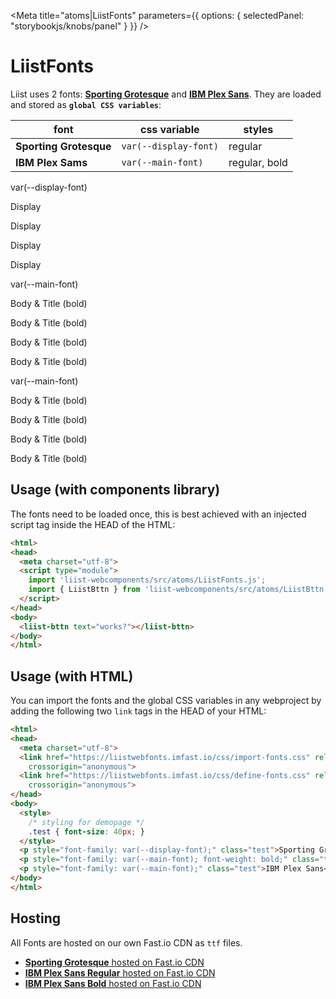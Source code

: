 
<Meta
  title="atoms|LiistFonts"
  parameters={{
    options: { selectedPanel: "storybookjs/knobs/panel" }
  }}
/>

# LiistFonts

Liist uses 2 fonts: [**Sporting Grotesque**](https://velvetyne.fr/fonts/sporting-grotesque/) and [**IBM Plex Sans**](https://fonts.google.com/specimen/IBM+Plex+Sans?selection.family=IBM+Plex+Sans:wght@700#standard-styles). They are loaded and stored as **`global CSS variables`**:

| font                   | css variable          | styles        |
| ---------------------- | --------------------- | ------------- |
| **Sporting Grotesque** | `var(--display-font)` | regular       |
| **IBM Plex Sams**      | `var(--main-font)`    | regular, bold |

<Preview>
  <p style={{ fontFamily: "monospace", fontSize: "20px" }}>var(--display-font)</p>
  <div>
    <p style={{ fontFamily: "var(--display-font)", margin: 0, marginBottom: "12px", lineHeight: "36px", fontSize: "36px", fontWeight: "bold" }}>Display</p>
    <p style={{ fontFamily: "var(--display-font)", margin: 0, marginBottom: "12px", lineHeight: "24px", fontSize: "24px", fontWeight: "bold" }}>Display</p>
    <p style={{ fontFamily: "var(--display-font)", margin: 0, marginBottom: "12px", lineHeight: "20px", fontSize: "20px", fontWeight: "bold" }}>Display</p>
    <p style={{ fontFamily: "var(--display-font)", margin: 0, marginBottom: "12px", lineHeight: "12px", fontSize: "12px", fontWeight: "bold" }}>Display</p>
  </div>
</Preview>

<Preview>
  <p style={{ fontFamily: "monospace", fontSize: "20px" }}>var(--main-font)</p>
  <div>
    <p style={{ fontFamily: "var(--main-font)", margin: 0, marginBottom: "12px", lineHeight: "36px", fontSize: "36px", fontWeight: "bold" }}>Body & Title (bold)</p>
    <p style={{ fontFamily: "var(--main-font)", margin: 0, marginBottom: "12px", lineHeight: "24px", fontSize: "24px", fontWeight: "bold" }}>Body & Title (bold)</p>
    <p style={{ fontFamily: "var(--main-font)", margin: 0, marginBottom: "12px", lineHeight: "20px", fontSize: "20px", fontWeight: "bold" }}>Body & Title (bold)</p>
    <p style={{ fontFamily: "var(--main-font)", margin: 0, marginBottom: "12px", lineHeight: "12px", fontSize: "12px", fontWeight: "bold" }}>Body & Title (bold)</p>
  </div>
</Preview>

<Preview>
  <p style={{ fontFamily: "monospace", fontSize: "20px" }}>var(--main-font)</p>
  <div>
    <p style={{ fontFamily: "var(--main-font)", margin: 0, marginBottom: "12px", lineHeight: "36px", fontSize: "36px" }}>Body & Title (bold)</p>
    <p style={{ fontFamily: "var(--main-font)", margin: 0, marginBottom: "12px", lineHeight: "24px", fontSize: "24px" }}>Body & Title (bold)</p>
    <p style={{ fontFamily: "var(--main-font)", margin: 0, marginBottom: "12px", lineHeight: "20px", fontSize: "20px" }}>Body & Title (bold)</p>
    <p style={{ fontFamily: "var(--main-font)", margin: 0, marginBottom: "12px", lineHeight: "12px", fontSize: "12px" }}>Body & Title (bold)</p>
  </div>
</Preview>


## Usage (with components library)
The fonts need to be loaded once, this is best achieved with an injected script tag inside the HEAD of the HTML:
```html
<html>
<head>
  <meta charset="utf-8">
  <script type="module">
    import 'liist-webcomponents/src/atoms/LiistFonts.js';
    import { LiistBttn } from 'liist-webcomponents/src/atoms/LiistBttn.js';
  </script>
</head>
<body>
  <liist-bttn text="works?"></liist-bttn>
</body>
</html>
```

## Usage (with HTML)
You can import the fonts and the global CSS variables in any webproject by adding the following two `link` tags in the HEAD of your HTML:
```html
<html>
<head>
  <meta charset="utf-8">
  <link href="https://liistwebfonts.imfast.io/css/import-fonts.css" rel="stylesheet" type="text/css"
    crossorigin="anonymous">
  <link href="https://liistwebfonts.imfast.io/css/define-fonts.css" rel="stylesheet" type="text/css"
    crossorigin="anonymous">
</head>
<body>
  <style>
    /* styling for demopage */
    .test { font-size: 40px; }
  </style>
  <p style="font-family: var(--display-font);" class="test">Sporting Grotesque</p>
  <p style="font-family: var(--main-font); font-weight: bold;" class="test">IBM Plex Sans (bold)</p>
  <p style="font-family: var(--main-font);" class="test">IBM Plex Sans</p>
</body>
</html>
```

## Hosting
All Fonts are hosted on our own Fast.io CDN as `ttf` files.
- [**Sporting Grotesque** hosted on Fast.io CDN](https://liistwebfonts.imfast.io/SportingGrotesque-Bold.woff)
- [**IBM Plex Sans Regular** hosted on Fast.io CDN](https://liistwebfonts.imfast.io/IBMPlexSans-Regular.ttf)
- [**IBM Plex Sans Bold** hosted on Fast.io CDN](https://liistwebfonts.imfast.io/IBMPlexSans-Bold.ttf)
